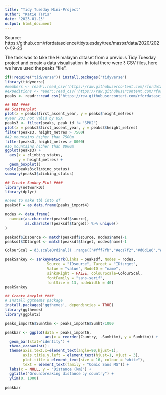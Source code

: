 ---
title: "Tidy Tuesday Mini-Project"
author: "Katie Taris"
date: "2023-01-13"
output: html_document
---
Source:
https://github.com/rfordatascience/tidytuesday/tree/master/data/2020/2020-09-22

The task was to take the Himalayan dataset from a previous Tidy Tuesday project and
create a data visualisation. 
In total there were 3 CSV files, here we have used the peaks "file".

```{r setup, include=TRUE}

if(!require("tidyverse")) install.packages("tidyverse")
library(tidyverse)
#members <- readr::read_csv('https://raw.githubusercontent.com/rfordatascience/tidytuesday/master/data/2020/2020-09-22/members.csv')
#expeditions <- readr::read_csv('https://raw.githubusercontent.com/rfordatascience/tidytuesday/master/data/2020/2020-09-22/expeditions.csv')
peaks <- readr::read_csv('https://raw.githubusercontent.com/rfordatascience/tidytuesday/master/data/2020/2020-09-22/peaks.csv')

## EDA ####
## Scatterplot
plot(x = peaks$first_ascent_year, y = peaks$height_metres)
#year 201 not valid by USA
peaks3 <- filter(peaks, peak_id != "SPH2")
plot(x = peaks3$first_ascent_year, y = peaks3$height_metres)
filter(peaks3, height_metres > 7500)
#42 mountains higher than 7500m
filter(peaks3, height_metres > 8000)
#16 mountains higher than 8000m
ggplot(peaks3) +
  aes(x = climbing_status,
      y = height_metres) +
  geom_boxplot()
table(peaks3$climbing_status)
summary(peaks3$climbing_status)

## Create Sankey Plot ####
library(networkD3)
library(dplyr)

#need to make tbl into df
peaksdf = as.data.frame(peaks_import4)

nodes <- data.frame(
  name=c(as.character(peaksdf$source),
         as.character(peaksdf$target)) %>% unique()
)

peaksdf$IDsource <- match(peaksdf$source, nodes$name)-1
peaksdf$IDtarget <- match(peaksdf$target, nodes$name)-1

ColourScal ='d3.scaleOrdinal() .range(["#fff7fb","#ece7f2","#d0d1e6","#a6bddb", "#74a9cf","#3690c0", "#0570b0","#045a8d","#023858"])'

peakSankey <- sankeyNetwork(Links = peaksdf, Nodes = nodes,
                   Source = "IDsource", Target = "IDtarget",
                   Value = "value", NodeID = "name",
                   sinksRight = FALSE, colourScale=ColourScal,
                   fontFamily = "sans-serif",
                   fontSize = 13, nodeWidth = 40)
peakSankey

## Create barplot ####
# Install ggthemes package
install.packages('ggthemes', dependencies = TRUE)
library(ggthemes)
library(ggplot2)

peaks_import6$Sumhtkm <- peaks_import6$Sumht/1000

peakbar <- ggplot(data = peaks_import6, 
                  aes(x = reorder(Country, -Sumhtkm), y = Sumhtkm)) + 
  geom_bar(stat='identity') + 
  theme_economist()+
  theme(axis.text.x=element_text(angle=90,hjust=1),
        axis.title.y.left = element_text(hjust=1, vjust = 3),
        plot.title = element_text(size = 16, colour = "white"),
        text = element_text(family = "Comic Sans MS")) +
  labs(x = NULL, y = "Distance (km)") +
  ggtitle("Groundbreaking distance by country") +
  ylim(0, 1000)
  
peakbar

```


